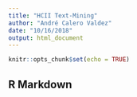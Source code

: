 ```yaml
---
title: "HCII Text-Mining"
author: "André Calero Valdez"
date: "10/16/2018"
output: html_document
---
```


```r
knitr::opts_chunk$set(echo = TRUE)
```

## R Markdown

